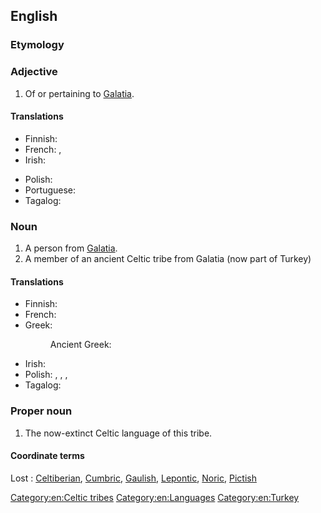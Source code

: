 ==English==

===Etymology===
{{suffix|en|Galatia|an}}

===Adjective===
{{en-adj}}

# Of or pertaining to [[Galatia]].

====Translations====
{{trans-top|pertaining to Galatia}}
* Finnish: {{t|fi|galatialainen}}
* French: {{t+|fr|galate|m|f}}, {{t|fr|galatique|m|f}}
* Irish: {{t|ga|Galátach}}
{{trans-mid}}
* Polish: {{t+|pl|galacki}}
* Portuguese: {{t|pt|gálata|m|f}}
* Tagalog: {{t|tl|Galata}}
{{trans-bottom}}

===Noun===
{{en-noun}}

# A person from [[Galatia]].
# A member of an ancient Celtic tribe from Galatia (now part of Turkey) [[Category:en:Celtic tribes]]

====Translations====
{{trans-top|person from Galatia}}
* Finnish: {{t|fi|galatialainen}}
* French: {{t+|fr|Galate|m|f}}
* Greek:
*: Ancient Greek: {{t|grc|Γαλάτης|m}}
{{trans-mid}}
* Irish: {{t|ga|Galátach|m}}
* Polish: {{t+|pl|Galata|m}}, {{t+|pl|Galatka|f}}, {{t|pl|Galacjanin|m}}, {{t|pl|Galacjanka|f}}
* Tagalog: {{t|tl|Galata}}
{{trans-bottom}}

===Proper noun===
{{en-prop}}

# The now-extinct Celtic language of this tribe. [[Category:en:Languages]] [[Category:en:Turkey]]

====Coordinate terms====
Lost {{w|Celtic languages}}: [[Celtiberian]], [[Cumbric]], [[Gaulish]], [[Lepontic]], [[Noric]], [[Pictish]]